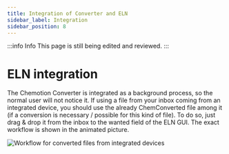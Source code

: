 ```yaml
---
title: Integration of Converter and ELN
sidebar_label: Integration
sidebar_position: 8
---
```


:::info Info
This page is still being edited and reviewed.
:::

# ELN integration

The Chemotion Converter is integrated as a background process, so the normal user will not notice it.
If using a file from your inbox coming from an integrated device, you should use the already ChemConverted file among it (if a conversion is necessary / possible for this kind of file).
To do so, just drag & drop it from the inbox to the wanted field of the ELN GUI.
The exact workflow is shown in the animated picture.

![Workflow for converted files from integrated devices](/img/converter/ConvertedFileFromDevice.gif)

